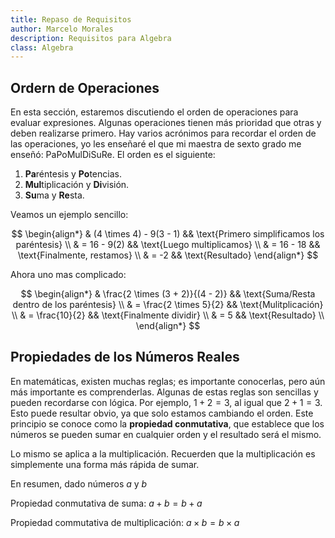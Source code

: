 ```yaml
---
title: Repaso de Requisitos
author: Marcelo Morales
description: Requisitos para Algebra
class: Algebra
---
```


## Ordern de Operaciones

En esta sección, estaremos discutiendo el orden de operaciones para evaluar expresiones. Algunas operaciones tienen más
prioridad que otras y deben realizarse primero. Hay varios acrónimos para recordar el orden de las operaciones, yo les
enseñaré el que mi maestra de sexto grado me enseñó: PaPoMulDiSuRe. El orden es el siguiente:

1. **Pa**réntesis y **Po**tencias.
2. **Mul**tiplicación y **Di**visión.
3. **Su**ma y **Re**sta.

Veamos un ejemplo sencillo:

$$
\begin{align*}
& (4 \times 4) - 9(3 - 1) && \text{Primero simplificamos los paréntesis} \\
& = 16 - 9(2) && \text{Luego multiplicamos} \\
& = 16 - 18 && \text{Finalmente, restamos} \\
& = -2 && \text{Resultado}
\end{align*}
$$

Ahora uno mas complicado:

$$
\begin{align*}
& \frac{2 \times (3 + 2)}{(4 - 2)}  && \text{Suma/Resta dentro de los paréntesis} \\
& = \frac{2 \times 5}{2}  && \text{Mulitplicación} \\
& = \frac{10}{2}   && \text{Finalmente dividir} \\
& = 5  && \text{Resultado} \\
\end{align*}
$$

## Propiedades de los Números Reales

En matemáticas, existen muchas reglas; es importante conocerlas, pero aún más importante es comprenderlas. Algunas de
estas reglas son sencillas y pueden recordarse con lógica. Por ejemplo, $1 + 2 = 3$, al igual que $2 + 1 = 3$. Esto puede
resultar obvio, ya que solo estamos cambiando el orden. Este principio se conoce como la **propiedad conmutativa**, que establece que los números se pueden sumar en cualquier orden y el resultado será el mismo.

Lo mismo se aplica a la multiplicación. Recuerden que la multiplicación es simplemente una forma más rápida de sumar.

En resumen, dado números $a$ y $b$

Propiedad conmutativa de suma: $a + b = b + a$

Propiedad commutativa de multiplicación: $a \times b = b\times a$
